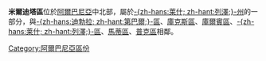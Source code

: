{{Infomation of Subdivisions|
Map=Image:AlbaniaMirdite.png|
MapSize=100px|
Nation=阿爾巴尼亞|
enNation=Albania|
Lang=阿爾巴尼亞語|
oName=Mirditës|
Lv=區|
Capital=[[勒谢尼|勒谢尼]]|
tArea=867|
tPop=37,000|
PopYear=2004|
ISOcode=AL-MR|
}}

'''米爾迪塔區'''位於[[阿爾巴尼亞|阿爾巴尼亞]]中北部，屬於[[列澤州|-{zh-hans:莱什; zh-hant:列澤;}-州]]的一部分，與[[第巴爾區|-{zh-hans:迪勃拉; zh-hant:第巴爾;}-區]]、[[庫克斯區|庫克斯區]]、[[庫爾賓區|庫爾賓區]]、[[列澤區|-{zh-hans:莱什; zh-hant:列澤;}-區]]、[[馬蒂區|馬蒂區]]、[[普克區|普克區]]相鄰。

{{Districts of Albania}}

[[Category:阿爾巴尼亞區份|Category:阿爾巴尼亞區份]]